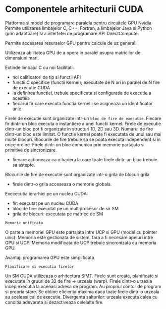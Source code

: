 
<SEO title="Componentele arhitecturii CUDA" />

# Componentele arhitecturii CUDA

Platforma si model de programare paralela pentru circuitele GPU Nvidia. Permite utilizarea limbajelor C, C++, Fortran, a limbajelor Java si Python (prin adaptoare) si
a interfetei de programare API DirectCompute.

Permite accesarea resurselor GPU pentru calcule de uz general. 

Utilizeaza abilitatea GPU de a opera in paralel asupra matricilor de dimensiuni mari.

Extinde limbajul C cu noi facilitati:
- noi calificatori de tip si functii API
- functii C specifice (functii Kernel); executate de N ori in paralel de N fire de executie CUDA
- la definirea functiei, trebuie specificata si configuratia de executie a acesteia 
- fiecarui fir care executa functia kernel i se asigneaza un identificator unic

Firele de executie sunt organizate intr-un ``bloc de fire de executie``. Fiecare fir dintr-un bloc executa o instantiere a unei functii kernel. Firele de 
executie dintr-un bloc pot fi organizate in structuri 1D, 2D sau 3D. Numarul de fire dintr-un bloc este limitat. O functie kernel poate fi executata de unul sau mai multe blocuri.
Blocurile de fire trebuie sa se poata executa independent si in orice ordine. Firele dintr-un bloc comunica prin memorie partajata si primitive de sincronizare.
- fiecare actioneaza ca o bariera la care toate firele dintr-un bloc trebuie sa astepte.

Blocurile de fire de executie sunt organizate intr-o grila de blocuri grila.
- firele dintr-o grila acceseaza o memorie globala.

Exececutia ierarhiei pe un nucleu CUDA:
- fir: executat pe un nucleu CUDA
- bloc de fire: executat pe un multiprocesor de sir SM
- grila de blocuri: executata pe matrice de SM

``Memorie unificata``

O parte a memoriei GPU este partajata intre UCP si GPU (model cu pointer unic).
Memoria este gestionata de sistem, fara a fi necesare apeluri intre GPU si UCP.
Memoria modificata de UCP trebuie sincronizata cu memoria GPU.

Avantaj: programarea GPU este simplificata.

``Planificare si executia firelor``

Un SM CUDA utilizeaza o arhitectura SIMT. Firele sunt create, planificate si executate in gruuri de 32 de fire -> urzeala (warp). Firele dintr-o urzeala incep executia
la aceeasi adresa de program. Au propriul contor de program si propria stare. Se obtine eficienta maxima daca toate firele dintr-o urzeala au aceleasi cai de executie.
Divergenta salturilor: urzeala executa calea cu conditia adevarata si dezactiveaza celelalte fire.

<Links />